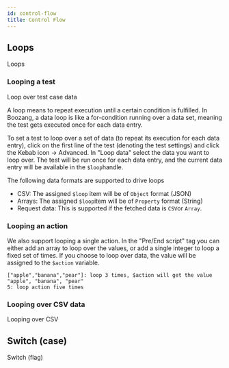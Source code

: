 ```yaml
---
id: control-flow
title: Control Flow
---
```

 ## Loops


<YouTubeEmbed embedId="zHDmcl2pIh0">Loops</YouTubeEmbed>

### Looping a test

<YouTubeEmbed embedId="0C-mJGLBGb0">Loop over test case data</YouTubeEmbed>

A loop means to repeat execution until a certain condition is fulfilled. In Boozang, a data loop is like a for-condition running over a data set, meaning the test gets executed once for each data entry. 

<!-- ![loop](../images/loop.png) -->

To set a test to loop over a set of data (to repeat its execution for each data entry), click on the first line of the test (denoting the test settings) and click the Kebab icon -> Advanced. In "Loop data" select the data you want to loop over. The test will be run once for each data entry, and the current data entry will be available in the `$loop`handle. 

The following data formats are supported to drive loops

- CSV: The assigned `$loop` item will be of `Object` format (JSON) 
- Arrays:  The assigned `$loop`item will be of `Property` format (String) 
- Request data: This is supported if the fetched data is `CSV`or `Array`.

### Looping an action

We also support looping a single action. In the "Pre/End script" tag you can either add an array to loop over the values, or add a single integer to loop a fixed set of times. If you choose to loop over data, the value will be assigned to the `$action` variable.

```
["apple","banana","pear"]: loop 3 times, $action will get the value "apple", "banana", "pear"
5: loop action five times
```

### Looping over CSV data

<YouTubeEmbed embedId="8i8ZykTqd1Y">Looping over CSV</YouTubeEmbed>

## Switch (case)

<YouTubeEmbed embedId="Gj9yAf6KG-w">Switch (flag)</YouTubeEmbed>





